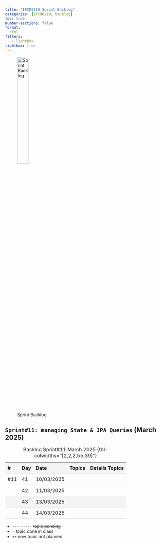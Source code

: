 ```yaml
---
title: "IFCD0210 Sprint Backlog"
categories: [ifcd0210, backlog]
toc: true
number-sections: false
format:
  html
filters:
   - lightbox
lightbox: true
---
```


<style>

.heatMap th { background:  #f4f4f4;}
tr:nth-child(3) {background-color: #f4f4f4;}
th, td {
  padding: 8px;
  text-align: left;
  border-bottom: 1px solid #ddd;
}

tr:hover {background-color:  #f4f4f4;}

</style>

![Sprint Backlog](/images/home/backlog.jpg){width="30%"}

<div class="heatMap">

::: {.column-page-right}


##  ``Sprint#11: managing State & JPA Queries`` (March 2025)

| # | Day | Date | Topics |  Details Topics |
| -- | -- | -- | -- | -- |
| #11 | 41 | 10/03/2025 | | |
| | 42 | 11/03/2025 | | |
| | 43 | 13/03/2025 | | |
| | 44 | 14/03/2025 | | |
: Backlog Sprint#11 March 2025 {tbl-colwidths="[2,2,2,55,39]"}
:::

</div>

::: {.callout-note}
- `---------` <s>topic pending</s>
- `-` topic done in class
- `++` new topic not planned
:::


